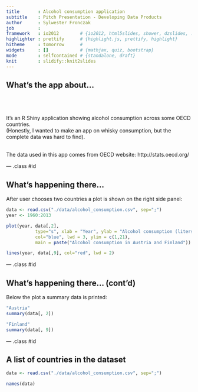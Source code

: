 ```yaml
---
title       : Alcohol consumption application
subtitle    : Pitch Presentation - Developing Data Products
author      : Sylwester Fronczak
job         : 
framework   : io2012        # {io2012, html5slides, shower, dzslides, ...}
highlighter : prettify      # {highlight.js, prettify, highlight}
hitheme     : tomorrow      # 
widgets     : []            # {mathjax, quiz, bootstrap}
mode        : selfcontained # {standalone, draft}
knit        : slidify::knit2slides
---
```



## What's the app about...

<br>
<br>
<br>
It's an R Shiny application showing alcohol consumption across some OECD countries.
<br>
(Honestly, I wanted to make an app on whisky consumption, but the complete data was hard to find).

<br>
The data used in this app comes from OECD website: http://stats.oecd.org/

--- .class #id

## What's happening there...

After user chooses two countries a plot is shown on the right side panel:

```r
data <- read.csv("./data/alcohol_consumption.csv", sep=";")
year <- 1960:2013

plot(year, data[,2], 
           type="s", xlab = "Year", ylab = "Alcohol consumption (liters per capita)", 
           col="blue", lwd = 3, ylim = c(1,21), 
           main = paste("Alcohol consumption in Austria and Finland"))

lines(year, data[,9], col="red", lwd = 2)

```


--- .class #id

## What's happening there... (cont'd)

Below the plot a summary data is printed:


```r
"Austria"
summary(data[, 2])    

"Finland"
summary(data[, 9])   

```

--- .class #id

## A list of countries in the dataset

```r
data <- read.csv("./data/alcohol_consumption.csv", sep=";")

names(data)

```
